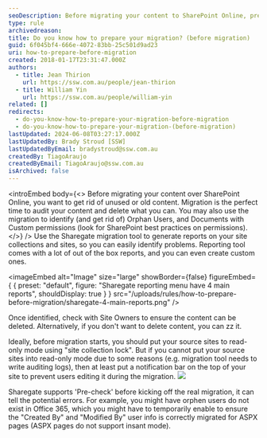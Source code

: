```yaml
---
seoDescription: Before migrating your content to SharePoint Online, prepare by removing unused or old items, auditing for Orphan Users and Documents with Custom permissions.
type: rule
archivedreason:
title: Do you know how to prepare your migration? (before migration)
guid: 6f045bf4-666e-4072-83bb-25c501d9ad23
uri: how-to-prepare-before-migration
created: 2018-01-17T23:31:47.000Z
authors:
  - title: Jean Thirion
    url: https://ssw.com.au/people/jean-thirion
  - title: William Yin
    url: https://ssw.com.au/people/william-yin
related: []
redirects:
  - do-you-know-how-to-prepare-your-migration-before-migration
  - do-you-know-how-to-prepare-your-migration-(before-migration)
lastUpdated: 2024-06-08T03:27:17.000Z
lastUpdatedBy: Brady Stroud [SSW]
lastUpdatedByEmail: bradystroud@ssw.com.au
createdBy: TiagoAraujo
createdByEmail: TiagoAraujo@ssw.com.au
isArchived: false
---
```


<introEmbed
  body={<>
Before migrating your content over SharePoint Online, you want to get rid of unused or old content. Migration is the perfect time to audit your content and delete what you can. You may also use the migration to identify (and get rid of) Orphan Users, and Documents with Custom permissions (look for SharePoint best practices on permissions).
  </>}
/>
Use the Sharegate migration tool to generate reports on your site collections and sites, so you can easily identify problems. Reporting tool comes with a lot of out of the box reports, and you can even create custom ones.


<imageEmbed
  alt="Image"
  size="large"
  showBorder={false}
  figureEmbed={ {
    preset: "default",
    figure: "Sharegate reporting menu have 4 main reports",
    shouldDisplay: true
  } }
  src="/uploads/rules/how-to-prepare-before-migration/sharegate-4-main-reports.png"
/>


Once identified, check with Site Owners to ensure the content can be deleted. Alternatively, if you don't want to delete content, you can zz it.

Ideally, before migration starts, you should put your source sites to read-only mode using "site collection lock". But if you cannot put your source sites into read-only mode due to some reasons (e.g. migration tool needs to write auditing logs), then at least put a notification bar on the top of your site to prevent users editing it during the migration.
![](/uploads/rules/how-to-prepare-before-migration/migration_notification_bar.jpg)

Sharegate supports 'Pre-check' before kicking off the real migration, it can tell the potential errors. For example, you might have orphen users do not exist in Office 365, which you might have to temporarily enable to ensure the "Created By" and "Modified By" user info is correctly migrated for ASPX pages (ASPX pages do not support insant mode).
